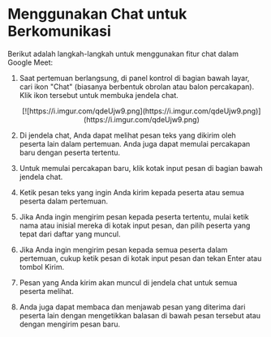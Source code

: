 # Menggunakan Chat untuk Berkomunikasi

Berikut adalah langkah-langkah untuk menggunakan fitur chat dalam Google Meet:

1.  Saat pertemuan berlangsung, di panel kontrol di bagian bawah layar, cari ikon "Chat" (biasanya berbentuk obrolan atau balon percakapan). 
    Klik ikon tersebut untuk membuka jendela chat.
    <div align = "center">
    [![https://i.imgur.com/qdeUjw9.png](https://i.imgur.com/qdeUjw9.png)](https://i.imgur.com/qdeUjw9.png)
    </div>
2. Di jendela chat, Anda dapat melihat pesan teks yang dikirim oleh peserta lain dalam pertemuan. 
   Anda juga dapat memulai percakapan baru dengan peserta tertentu.

3.  Untuk memulai percakapan baru, klik kotak input pesan di bagian bawah jendela chat.
4.  Ketik pesan teks yang ingin Anda kirim kepada peserta atau semua peserta dalam pertemuan.
5.  Jika Anda ingin mengirim pesan kepada peserta tertentu, mulai ketik nama atau 
    inisial mereka di kotak input pesan, dan pilih peserta yang tepat dari daftar yang muncul.
6. Jika Anda ingin mengirim pesan kepada semua peserta dalam pertemuan, cukup ketik pesan di kotak 
   input pesan dan tekan Enter atau tombol Kirim.
7. Pesan yang Anda kirim akan muncul di jendela chat untuk semua peserta melihat.
8. Anda juga dapat membaca dan menjawab pesan yang diterima dari peserta lain dengan mengetikkan 
   balasan di bawah pesan tersebut atau dengan mengirim pesan baru.

